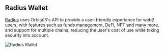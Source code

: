 
## Radius Wallet

[Radius](https://radiuswallet.com/) uses Orbital3's API to provide a user-friendly experience for web2 users, with features such as funds management, DeFi, NFT and many more, and support for multiple chains, reducing the user's cost of use while taking security into account.

<Image src="/radius-wallet-android-preview.png" alt="Radius Wallet" width={3124} height={1628} />